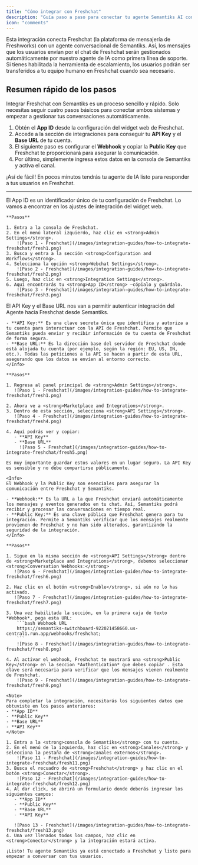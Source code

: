 ```yaml
---
title: "Cómo integrar con Freshchat"
description: "Guía paso a paso para conectar tu agente Semantiks AI con Freshchat."
icon: "comments"
---
```

<Tip>
Esta integración conecta Freshchat (la plataforma de mensajería de Freshworks) con un agente conversacional de Semantiks. Así, los mensajes que los usuarios envían por el chat de Freshchat serán gestionados automáticamente por nuestro agente de IA como primera línea de soporte. Si tienes habilitada la herramienta de escalamiento, los usuarios podrán ser transferidos a tu equipo humano en Freshchat cuando sea necesario.
</Tip>

## Resumen rápido de los pasos

Integrar Freshchat con Semantiks es un proceso sencillo y rápido. Solo necesitas seguir cuatro pasos básicos para conectar ambos sistemas y empezar a gestionar tus conversaciones automáticamente.

1. Obtén el **App ID** desde la configuración del widget web de Freshchat. 
2. Accede a la sección de integraciones para conseguir tu **API Key** y el **Base URL** de tu cuenta. 
3. El siguiente paso es configurar el **Webhook** y copiar la **Public Key** que Freshchat te proporcionará para asegurar la comunicación.
4. Por último, simplemente ingresa estos datos en la consola de Semantiks y activa el canal. 

¡Así de fácil! En pocos minutos tendrás tu agente de IA listo para responder a tus usuarios en Freshchat.

---
<Steps>
  <Step title="Obtener el App ID">

   <Info>
   El App ID es un identificador único de tu configuración de Freshchat. Lo vamos a encontrar en los ajustes de integración del widget web.
   </Info>

    **Pasos**

    1. Entra a la consola de Freshchat.  
    2. En el menú lateral izquierdo, haz clic en <strong>Admin Settings</strong>.
        ![Paso 1 - Freshchat](/images/integration-guides/how-to-integrate-freshchat/fresh1.png)
    3. Busca y entra a la sección <strong>Configuration and Workflows</strong>.  
    4. Selecciona la opción <strong>Webchat Settings</strong>.
        ![Paso 2 - Freshchat](/images/integration-guides/how-to-integrate-freshchat/fresh2.png)
    5. Luego, haz clic en <strong>Integration Settings</strong>.  
    6. Aquí encontrarás tu <strong>App ID</strong> —cópialo y guárdalo.
        ![Paso 3 - Freshchat](/images/integration-guides/how-to-integrate-freshchat/fresh3.png)
  </Step>
  <Step title="Obtener API Key y Base URL">
    <Info>
    El API Key y el Base URL nos van a permitir autenticar integración del Agente hacia Freshchat desde Semantiks.

    - **API Key:** Es una clave secreta única que identifica y autoriza a tu cuenta para interactuar con la API de Freshchat. Permite que Semantiks pueda enviar y recibir información de tu cuenta de Freshchat de forma segura.
    - **Base URL:** Es la dirección base del servidor de Freshchat donde está alojada tu cuenta (por ejemplo, según la región: EU, US, IN, etc.). Todas las peticiones a la API se hacen a partir de esta URL, asegurando que los datos se envíen al entorno correcto.
    </Info>

    **Pasos**

    1. Regresa al panel principal de <strong>Admin Settings</strong>.
       ![Paso 1 - Freshchat](/images/integration-guides/how-to-integrate-freshchat/fresh1.png)

    2. Ahora ve a <strong>Marketplace and Integrations</strong>.  
    3. Dentro de esta sección, selecciona <strong>API Settings</strong>.
       ![Paso 4 - Freshchat](/images/integration-guides/how-to-integrate-freshchat/fresh4.png)

    4. Aquí podrás ver y copiar:  
       - **API Key**
       - **Base URL**
         ![Paso 5 - Freshchat](/images/integration-guides/how-to-integrate-freshchat/fresh5.png)

    Es muy importante guardar estos valores en un lugar seguro. La API Key es sensible y no debe compartirse públicamente.
  </Step>
  <Step title="Configurar Webhook y Obtener Public Key">
    
    <Info>
    El Webhook y la Public Key son esenciales para asegurar la comunicación entre Freshchat y Semantiks.

    - **Webhook:** Es la URL a la que Freshchat enviará automáticamente los mensajes y eventos generados en tu chat. Así, Semantiks podrá recibir y procesar las conversaciones en tiempo real.
    - **Public Key:** Es una clave pública que Freshchat genera para tu integración. Permite a Semantiks verificar que los mensajes realmente provienen de Freshchat y no han sido alterados, garantizando la seguridad de la integración.
    </Info>

    **Pasos**

    1. Sigue en la misma sección de <strong>API Settings</strong> dentro de <strong>Marketplace and Integrations</strong>, debemos seleccionar <strong>Conversation Webhooks:</strong>
       ![Paso 6 - Freshchat](/images/integration-guides/how-to-integrate-freshchat/fresh6.png)

    2. Haz clic en el botón <strong>Enable</strong>, si aún no lo has activado.
       ![Paso 7 - Freshchat](/images/integration-guides/how-to-integrate-freshchat/fresh7.png)

    3. Una vez habilitada la sección, en la primera caja de texto *Webhook*, pega esta URL:
        ```bash Webhook URL
        https://semantiks-switchboard-922021458660.us-central1.run.app/webhooks/freshchat;
        ```
        ![Paso 8 - Freshchat](/images/integration-guides/how-to-integrate-freshchat/fresh8.png)

    4. Al activar el webhook, Freshchat te mostrará una <strong>Public Key</strong> en la seccion *Authentication* que debes copiar . Esta clave será necesaria para verificar que los mensajes vienen realmente de Freshchat.
        ![Paso 9 - Freshchat](/images/integration-guides/how-to-integrate-freshchat/fresh9.png)

  </Step>
  <Step title="Finalizar integración en Semantiks">
    
    <Note>
    Para completar la integración, necesitarás los siguientes datos que obtuviste en los pasos anteriores:
    - **App ID**
    - **Public Key**
    - **Base URL**
    - **API Key**
    </Note>
    
    1. Entra a la <strong>consola de Semantiks</strong> con tu cuenta.  
    2. En el menú de la izquierda, haz clic en <strong>Canales</strong> y selecciona la pestaña de <strong>canales externos</strong>.  
        ![Paso 11 - Freshchat](/images/integration-guides/how-to-integrate-freshchat/fresh11.png)
    3. Busca el recuadro de <strong>Freshchat</strong> y haz clic en el botón <strong>Conectar</strong>. 
        ![Paso 12 - Freshchat](/images/integration-guides/how-to-integrate-freshchat/fresh12.png)
    4. Al dar click, se abrirá un formulario donde deberás ingresar los siguientes campos:  
       - **App ID**
       - **Public Key**
       - **Base URL**
       - **API Key**

       ![Paso 13 - Freshchat](/images/integration-guides/how-to-integrate-freshchat/fresh13.png)
    4. Una vez llenados todos los campos, haz clic en <strong>Conectar</strong> y la integración estará activa.

    ¡Listo! Tu agente Semantiks ya está conectado a Freshchat y listo para empezar a conversar con tus usuarios.
  </Step>
</Steps>